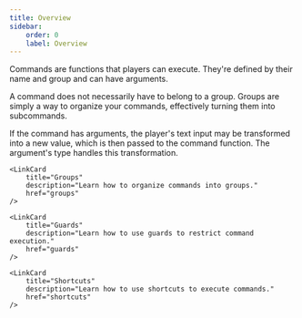 ```yaml
---
title: Overview
sidebar:
    order: 0
    label: Overview
---
```



Commands are functions that players can execute.
They're defined by their name and group and can have arguments.

A command does not necessarily have to belong to a group.
Groups are simply a way to organize your commands, effectively
turning them into subcommands.

If the command has arguments, the player's text input may be transformed into
a new value, which is then passed to the command function.
The argument's type handles this transformation.

<CardGrid>
    <LinkCard
        title="Defining commands"
        description="Learn how to define commands."
        href="defining-commands"
    />


    <LinkCard
        title="Groups"
        description="Learn how to organize commands into groups."
        href="groups"
    />

    <LinkCard
        title="Guards"
        description="Learn how to use guards to restrict command execution."
        href="guards"
    />

    <LinkCard
        title="Shortcuts"
        description="Learn how to use shortcuts to execute commands."
        href="shortcuts"
    />
</CardGrid>
